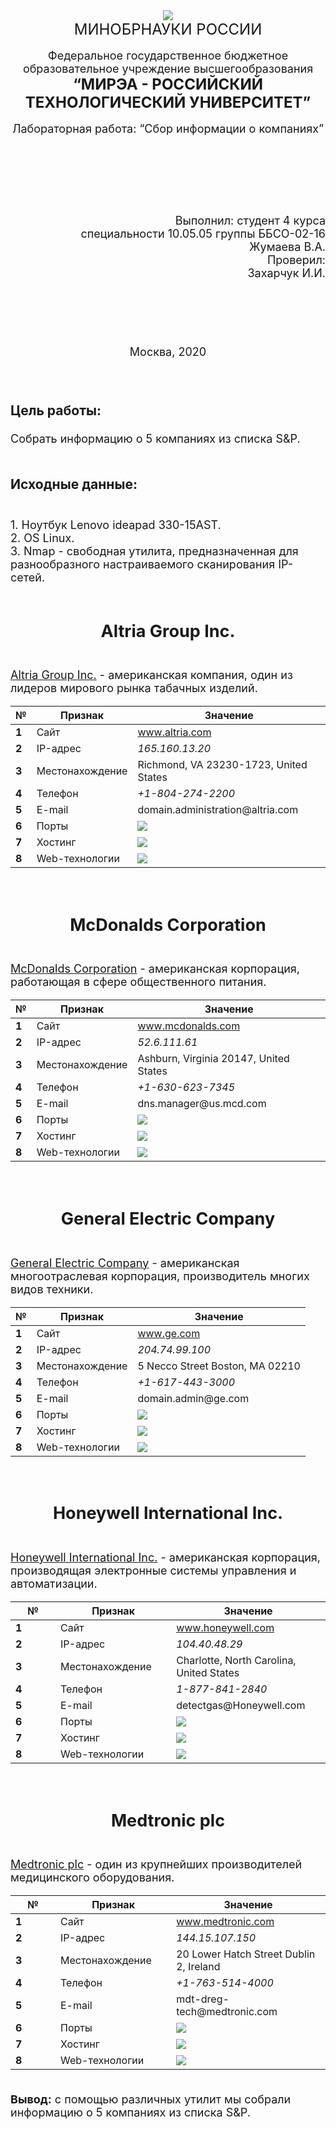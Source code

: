<center>
![](gerb.jpg)
<br>
<font size="5">МИНОБРНАУКИ РОССИИ</font><br><br>
<font size="4">Федеральное государственное бюджетное образовательное учреждение высшегообразования</font><br>
<font size="5">**"МИРЭА - РОССИЙСКИЙ ТЕХНОЛОГИЧЕСКИЙ УНИВЕРСИТЕТ"**</font><br><br>
<font size="4">Лабораторная работа: "Сбор информации о компаниях"<br><br><br><br><br><br><br>
<div style="text-align: right">Выполнил: студент 4 курса<br>
специальности 10.05.05 группы ББСО-02-16<br>
Жумаева В.А.<br>
Проверил:<br>
Захарчук И.И.</div><br><br><br><br><br>
Москва, 2020<br><br><br></center>

<h3>**Цель работы:**</h3> Cобрать информацию о 5 компаниях из списка S&P.<br><br>
<h3>**Исходные данные:**</h3><br>
1. Ноутбук Lenovo ideapad 330-15AST.<br>
2. OS Linux.<br>
3. Nmap - свободная утилита, предназначенная для разнообразного настраиваемого сканирования IP-сетей.<br><br>

<center><h2>**Altria Group Inc.**</center></h2><br>
<u>Altria Group Inc.</u> - американская компания, один из лидеров мирового рынка табачных изделий.<br>

**№** |   **Признак**   |     **Значение**
-------|-----------------|-----------------------
 **1** |      Сайт       | [www.altria.com](https://www.altria.com) 
 **2** |    IP-адрес     | *165.160.13.20*  
 **3** | Местонахождение | Richmond, VA 23230-1723, United States
 **4** |    Телефон      | *+1-804-274-2200* 
 **5** |     E-mail      | domain.administration@altria.com
 **6** |     Порты       | ![](port1.png)
 **7** |     Хостинг     | ![](hos1.png)
 **8** |  Web-технологии | ![](web1.PNG) 

<br><h2><center>**McDonalds Corporation**</center></h2><br>
<u>McDonalds Corporation</u> -  американская корпорация, работающая в сфере общественного питания.<br>

**№** |   **Признак**   |     **Значение**
-------|-----------------|-----------------------
 **1** |      Сайт       | [www.mcdonalds.com](https://mcdonalds.com) 
 **2** |    IP-адрес     | *52.6.111.61*  
 **3** | Местонахождение | Ashburn, Virginia 20147, United States
 **4** |    Телефон      | *+1-630-623-7345* 
 **5** |     E-mail      | dns.manager@us.mcd.com
 **6** |     Порты       | ![](port2.png)
 **7** |     Хостинг     | ![](hos2.png)
 **8** |  Web-технологии | ![](web2.PNG)

<br><h2><center>**General Electric Company**</center></h2><br>
<u>General Electric Company</u> - американская многоотраслевая корпорация, производитель многих видов техники.<br>

**№** |   **Признак**   |     **Значение**
-------|-----------------|-----------------------
 **1** |      Сайт       | [www.ge.com](https://ge.com) 
 **2** |    IP-адрес     | *204.74.99.100*  
 **3** | Местонахождение |5 Necco Street Boston, MA 02210
 **4** |    Телефон      | *+1-617-443-3000* 
 **5** |     E-mail      | domain.admin@ge.com
 **6** |     Порты       | ![](port3.png)
 **7** |     Хостинг     | ![](hos3.png)
 **8** |  Web-технологии | ![](web3.PNG)

<br><h2><center>**Honeywell International Inc.**</center></h2><br>
<u>Honeywell International Inc.</u> - американская корпорация, производящая электронные системы управления и автоматизации.<br>

**№** |   **Признак**   |     **Значение**
-------|-----------------|-----------------------
 **1** |      Сайт       | [www.honeywell.com](https://www.honeywell.com/) 
 **2** |    IP-адрес     | *104.40.48.29*  
 **3** | Местонахождение | Charlotte, North Carolina, United States
 **4** |    Телефон      | *1-877-841-2840* 
 **5** |     E-mail      | detectgas@Honeywell.com
 **6** |     Порты       | ![](port4.png)
 **7** |     Хостинг     | ![](hos4.png)
 **8** |  Web-технологии | ![](web4.PNG)
 
<br><h2><center>**Medtronic plc**</center></h2><br>
<u>Medtronic plc</u> - один из крупнейших производителей медицинского оборудования.<br>

**№** |   **Признак**   |     **Значение**
-------|-----------------|-----------------------
 **1** |      Сайт       | [www.medtronic.com](https://www.medtronic.com/) 
 **2** |    IP-адрес     | *144.15.107.150*  
 **3** | Местонахождение | 20 Lower Hatch Street Dublin 2, Ireland
 **4** |    Телефон      | *+1-763-514-4000* 
 **5** |     E-mail      | mdt-dreg-tech@medtronic.com
 **6** |     Порты       | ![](port5.png)
 **7** |     Хостинг     | ![](hos5.png)
 **8** |  Web-технологии | ![](web5.PNG)
<br>
**Вывод:** с помощью различных утилит мы собрали информацию о 5 компаниях из списка S&P.
</font>